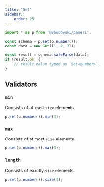 ```yaml
---
title: "Set"
sidebar:
    order: 25
---
```


```typescript
import * as p from '@vbudovski/paseri';

const schema = p.set(p.number());
const data = new Set([1, 2, 3]);

const result = schema.safeParse(data);
if (result.ok) {
    // result.value typed as `Set<number>`.
}
```

## Validators

### `min`

Consists of at least `size` elements.

```typescript
p.set(p.number()).min(3);
```

### `max`

Consists of at most `size` elements.

```typescript
p.set(p.number()).max(3);
```

### `length`

Consists of exactly `size` elements.

```typescript
p.set(p.number()).size(3);
```
